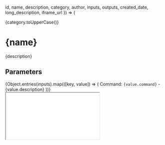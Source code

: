  id,
  name,
  description,
  category,
  author,
  inputs,
  outputs,
  created_date,
  long_description,
  iframe_url
}) => (
  <div style={{
    display: 'flex',
    flexDirection: 'column',
    color: '#E0E0E0',
    fontFamily: 'Arial, sans-serif',
    padding: '40px 80px',
    maxWidth: '1200px',
    margin: '0 auto',
  }}>
    <div style={{
      display: 'flex',
      justifyContent: 'space-between',
      marginBottom: '20px',
    }}>
      <div style={{ flex: '2' }}>
        <div style={{
          fontSize: '0.9rem',
          fontWeight: 'bold',
          marginBottom: '10px',
          background: 'linear-gradient(133deg, #17ECFF 0.99%, #5139FF 98.19%)',
          WebkitBackgroundClip: 'text',
          WebkitTextFillColor: 'transparent',
          display: 'inline-block',
        }}>
          {category.toUpperCase()}
        </div>
        <h1 style={{
          fontSize: '2.5rem',
          fontWeight: '800',
          marginBottom: '10px',
        }}>
          {name}
        </h1>
        <p style={{
          color: '#8B949E',
          fontSize: '1.1rem',
          marginBottom: '20px',
        }}>
          {description}
        </p>
        <h2 style={{ fontSize: '1.5rem', marginBottom: '15px' }}>Parameters</h2>
        {Object.entries(inputs).map(([key, value]) => (
          <ParamField
            key={key}
            query={key}
            type={value.type}
            optional={!value.visible}
            required={value.visible}
          >
            Command: <code>{value.command}</code> - {value.description}
          </ParamField>
        ))}
      </div>
      <div style={{ flex: '1.5', marginLeft: '20px' }}>
        <Frame>
          <iframe 
            src={iframe_url}
            style={{
              width: '100%',
              height: '250px',
              border: 'none',
              borderRadius: '8px',
            }}
            scrolling='no'
          />
        </Frame>
      </div>
    </div>
  </div>
);